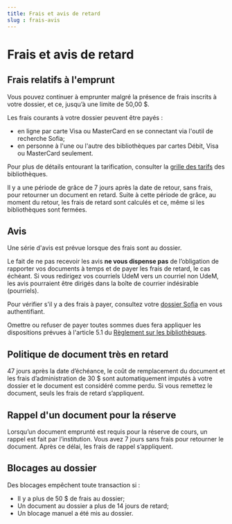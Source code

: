 ```yaml
---
title: Frais et avis de retard
slug : frais-avis
---
```


# Frais et avis de retard

## Frais relatifs à l'emprunt

Vous pouvez continuer à emprunter malgré la présence de frais inscrits à votre dossier, et ce, jusqu’à une limite de 50,00 $.

Les frais courants à votre dossier peuvent être payés :  
* en ligne par carte Visa ou MasterCard en se connectant via l'outil de recherche Sofia;  
* en personne à l'une ou l'autre des bibliothèques par cartes Débit, Visa ou MasterCard seulement.

Pour plus de détails entourant la tarification, consulter la [grille des tarifs](/obtenir/grille-tarifs.pdf) des bibliothèques.

Il y a une période de grâce de 7 jours après la date de retour, sans frais, pour retourner un document en retard. Suite à cette période de grâce, au moment du retour, les frais de retard sont calculés et ce, même si les bibliothèques sont fermées.

## Avis

Une série d'avis est prévue lorsque des frais sont au dossier.  

Le fait de ne pas recevoir les avis **ne vous dispense pas** de l’obligation de rapporter vos documents à temps et de payer les frais de retard, le cas échéant. Si vous redirigez vos courriels UdeM vers un courriel non UdeM, les avis pourraient être dirigés dans la boîte de courrier indésirable (pourriels).  

Pour vérifier s'il y a des frais à payer, consultez votre [dossier Sofia](https://umontreal.account.worldcat.org/account) en vous authentifiant.  

Omettre ou refuser de payer toutes sommes dues fera appliquer les dispositions prévues à l'article 5.1 du [Règlement sur les bibliothèques](https://secretariatgeneral.umontreal.ca/public/secretariatgeneral/documents/doc_officiels/reglements/administration/ges40_19-reglement-bibliotheques.pdf).

## Politique de document très en retard

47 jours après la date d’échéance, le coût de remplacement du document et les frais d’administration de 30 $ sont automatiquement imputés à votre dossier et le document est considéré comme perdu. Si vous remettez le document, seuls les frais de retard s’appliquent.

## Rappel d'un document pour la réserve

Lorsqu’un document emprunté est requis pour la réserve de cours, un rappel est fait par l’institution. Vous avez 7 jours sans frais pour retourner le document. Après ce délai, les frais de rappel s’appliquent.

## Blocages au dossier

Des blocages empêchent toute transaction si :  
* Il y a plus de 50 $ de frais au dossier;  
* Un document au dossier a plus de 14 jours de retard;  
* Un blocage manuel a été mis au dossier.
